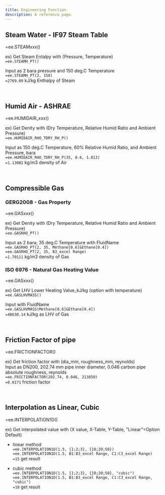 ```yaml
---
title: Engineering Function
description: A reference page.
---
```

   
## Steam Water - IF97 Steam Table 
=ee.STEAMxxx()

ex) Get Steam Entalpy with (Pressure, Temperature) <br/>
`=ee.STEAMH_PT()`

Input as 2 bara pressure and 150 deg.C Temperature  <br/>
`=ee.STEAMH_PT(2, 150)`    
`=2769.09` kJ/kg Enthalpy of Steam <br/>

<br />

## Humid Air - ASHRAE
=ee.HUMIDAIR_xxx()

ex) Get Denity with (Dry Temperature, Relative Humid Ratio and Ambient Pressure) <br/>
`=ee.HUMIDAIR_RHO_TDRY_RH_P()`

Input as 150 deg.C Temperature, 60% Relative Humid Ratio, and Ambient Pressure, bara <br/>
`=ee.HUMIDAIR_RHO_TDRY_RH_P(35, 0.6, 1.013)`     
`=1.13082` kg/m3 density of Air  <br/>

<br />

## Compressible Gas 
### GERG2008 - Gas Property
=ee.GASxxx()

ex) Get Denity with (Dry Temperature, Relative Humid Ratio and Ambient Pressure) <br/>
`=ee.GASRHO_PT()`

Input as 2 bara, 35 deg.C Temperature with FluidName<br/>
`=ee.GASRHO_PT(2, 35, Methane[0.6]&Ethane[0.4])`     
`=ee.GASRHO_PT(2, 35, B3_excel Range)`     
`=1.70111` kg/m3 density of Gas  <br/>

### ISO 6976 - Natural Gas Heating Value
=ee.GASxxx()

ex) Get LHV Lower Heating Value_kJ/kg (option with temperature) <br/>
`=ee.GASLHVMASS()`

Input with FluidName <br/>
`=ee.GASLHVMASS(Methane[0.6]&Ethane[0.4])`    
`=48630.14` kJ/kg as LHV of Gas <br/>

<br />

## Friction Factor of pipe
=ee.FRICTIONFACTOR()

ex) Get friction factor with (dia_mm, roughness_mm, reynolds) <br/>
Input as DN200, 202.74 mm pipe inner diameter, 0.046 carbon pipe absolute roughness, reynolds <br/>
`=ee.FRICTIONFACTOR(202.74, 0.046, 213850)`     
`=0.0171` friction factor  <br/>


<br />


## Interpolation as Linear, Cubic
=ee.INTERPOLATION1D()

ex) Get interpolated value with (X value, X-Table, Y-Table, "Linear"=Option Default) <br/>
- linear method   
`=ee.INTERPOLATION1D(1.5, {1;2;3}, {10;20;50})`     
`=ee.INTERPOLATION1D(1.5, B1:B3_excel Range, C1:C3_excel Range)`     
`=15` get result  <br/>

- cubic method   
`=ee.INTERPOLATION1D(1.5, {1;2;3}, {10;20;50}, "cubic")`     
`=ee.INTERPOLATION1D(1.5, B1:B3_excel Range, C1:C3_excel Range, "cubic")`     
`=10` get result  <br/>

<br />

